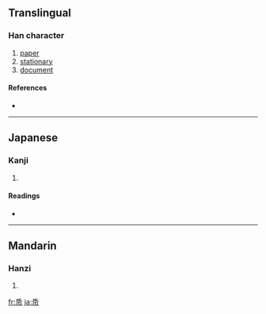{{see|紙}}
==Translingual==

===Han character===
{{Han char|rn=50|rad=巾|as=04|sn=7|four=|canj=竹心中月 (HPLB)}}

# [[paper]]
# [[stationary]]
# [[document]]

====References====
* {{Han ref|kx=0329.140|dkj=08809|dj=0634.250|hdz=10732.060|uh=5E0B|ud=24075}}

----

==Japanese==

===Kanji===
{{ja-kanji|grade=|rs=巾04}}

# {{defn|Japanese}}

====Readings====
* {{ja-readings|on=[[し]] (shi)|kun=[[かみ]] (kami)}}

----

==Mandarin==

===Hanzi===
{{cmn-hanzi|pin=[[zhǐ]] ([[zhi3]])|wg=chih<sup>3</sup>}}

# {{defn|Mandarin}}

[[fr:帋]]
[[ja:帋]]